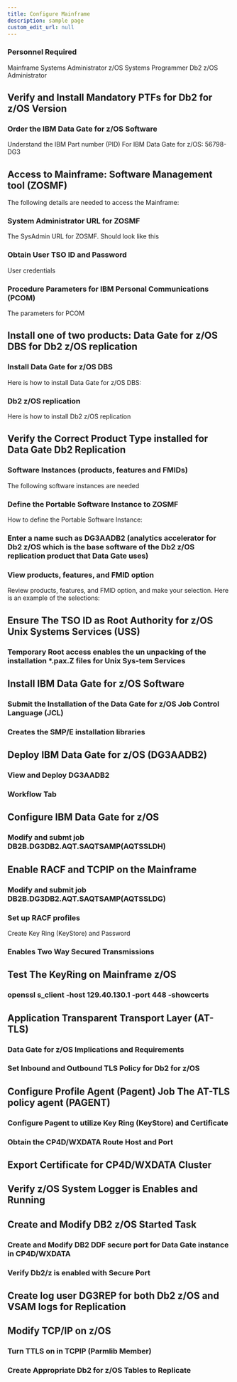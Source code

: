 ```yaml
---
title: Configure Mainframe
description: sample page
custom_edit_url: null
---
```



### Personnel Required
Mainframe Systems Administrator
z/OS Systems Programmer
Db2 z/OS Administrator

## Verify and Install Mandatory PTFs for Db2 for z/OS Version
### Order the IBM Data Gate for z/OS Software
Understand the IBM Part number (PID) For IBM Data Gate for z/OS: 56798-DG3

## Access to Mainframe: Software Management tool (ZOSMF)
The following details are needed to access the Mainframe:

###	System Administrator URL for ZOSMF
The SysAdmin URL for ZOSMF. Should look like this

### Obtain User TSO ID and Password

User credentials
### Procedure Parameters for IBM Personal Communications (PCOM)
The parameters for PCOM

##	Install one of two products: Data Gate for z/OS DBS for Db2 z/OS replication

### Install Data Gate for z/OS DBS
Here is how to install Data Gate for z/OS DBS:

### Db2 z/OS replication
Here is how to install Db2 z/OS replication

## Verify the Correct Product Type installed for Data Gate Db2 Replication
###	Software Instances (products, features and FMIDs)
The following software instances are needed

### Define the Portable Software Instance to ZOSMF
How to define the Portable Software Instance:

### Enter a name such as DG3AADB2 (analytics accelerator for Db2 z/OS which is the base software of the Db2 z/OS replication product that Data Gate uses)

### View products, features, and FMID option
Review products, features, and FMID option, and make your selection. Here is an example of the selections:

## Ensure The TSO ID as Root Authority for z/OS Unix Systems Services (USS)
### Temporary Root access enables the un unpacking of the installation *.pax.Z  files for Unix Sys-tem Services

## Install IBM Data Gate for z/OS Software
### Submit the Installation of the Data Gate for z/OS Job Control Language (JCL) 
### Creates the SMP/E installation libraries

## Deploy IBM Data Gate for z/OS (DG3AADB2)
###	View and Deploy DG3AADB2
### Workflow Tab	
## Configure IBM Data Gate for z/OS
### Modify and submt job DB2B.DG3DB2.AQT.SAQTSAMP(AQTSSLDH)
## Enable RACF and TCPIP on the Mainframe 
### Modify and submit job DB2B.DG3DB2.AQT.SAQTSAMP(AQTSSLDG)
### Set up RACF profiles
	
Create Key Ring (KeyStore) and Password
### Enables Two Way Secured Transmissions

## Test The KeyRing on Mainframe z/OS 
### openssl s_client -host 129.40.130.1 -port 448 -showcerts
## Application Transparent Transport Layer (AT-TLS)
### Data Gate for z/OS Implications and Requirements
### Set Inbound and Outbound TLS Policy for Db2 for z/OS
## Configure Profile Agent (Pagent) Job The AT-TLS policy agent (PAGENT) 
### Configure Pagent to utilize Key Ring (KeyStore) and Certificate
### Obtain the CP4D/WXDATA Route Host and Port
## Export Certificate for CP4D/WXDATA Cluster
## Verify z/OS System Logger is Enables and Running
## Create and Modify DB2 z/OS Started Task
### Create and Modify DB2 DDF secure port for Data Gate instance in CP4D/WXDATA
### Verify Db2/z is enabled with Secure Port
## Create log user DG3REP for both Db2 z/OS and VSAM logs for Replication

## Modify TCP/IP on z/OS 
### Turn TTLS on in TCPIP (Parmlib Member)

### Create Appropriate Db2 for z/OS Tables to Replicate
